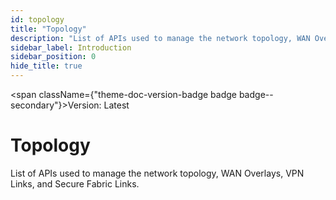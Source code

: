 ```yaml
---
id: topology
title: "Topology"
description: "List of APIs used to manage the network topology, WAN Overlays, VPN Links, and Secure Fabric Links."
sidebar_label: Introduction
sidebar_position: 0
hide_title: true
---
```



<span className={"theme-doc-version-badge badge badge--secondary"}>Version: Latest</span>

# Topology



List of APIs used to manage the network topology, WAN Overlays, VPN Links, and Secure Fabric Links.


      